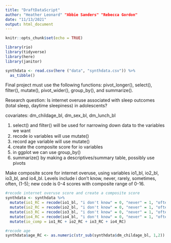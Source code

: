 ```yaml
---
title: "DraftDataScript"
author: "Heather Leonard" "Abbie Sanders" "Rebecca Gordon" 
date: "11/13/2021"
output: html_document
---
```


```r
knitr::opts_chunk$set(echo = TRUE)
```

```r
library(rio)
library(tidyverse)
library(here)
library(janitor)

```
```r
synthdata <- read.csv(here ("data", "synthdata.csv")) %>%
  as_tibble()
```

Final project must use the following functions: pivot_longer(), select(), filter(), mutate(), pivot_wider(), group_by(), and summarize().

Research question: Is internet overuse associated with sleep outcomes (total sleep, daytime sleepiness) in adolescents?

covariates: dm_childage_bl, dm_sex_bl, dm_lunch_bl 

1. select() and filter() will be used for narrowing down data to the variables we want
2. recode io variables will use mutate()
3. record age variable will use mutate()
4. create the composite score for io variables
5. in ggplot we can use group_by()
6. summarize() by making a descriptives/summary table, possibly use pivots


Make composite score for internet overuse, using variables io1_bl, io2_bl, io3_bl, and io4_bl. Levels include i don't know, never, rarely, sometimes, often, (1-5); new code is 0-4 scores with composite range of 0-16.
```r
#recode internet overuse score and create a composite score 
synthdata <- synthdata %>%
  mutate(io1_RC = recode(io1_bl, "i don't know" = 0, "never" = 1, "often" = 2, "rarely" = 3, "sometimes" = 4))%>%
  mutate(io2_RC = recode(io2_bl, "i don't know" = 0, "never" = 1, "often" = 2, "rarely" = 3, "sometimes" = 4)) %>%
  mutate(io3_RC = recode(io3_bl, "i don't know" = 0, "never" = 1, "often" = 2, "rarely" = 3, "sometimes" = 4)) %>%
  mutate(io4_RC = recode(io4_bl, "i don't know" = 0, "never" = 1, "often" = 2, "rarely" = 3, "sometimes" = 4)) %>%
  mutate(io_comp = io1_RC + io2_RC + io3_RC + io4_RC)

#recode age
synthdata$age_RC <- as.numeric(str_sub(synthdata$dm_childage_bl, 1,2)) 

```




